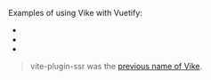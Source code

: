 
<CommunityNote tool="vuetify" url="https://vuetifyjs.com" hasExtension={false} />

Examples of using Vike with Vuetify:
 - <Example timestamp="2024.03" repo="IT4Change/boilerplate-frontend" />
 - <Example timestamp="2022.12" repo="brillout/vite-plugin-ssr-vuetify" />
 - <Example timestamp="2021.11" repo="jamesladd/aws-vite-ssr-vuetify" />

> vite-plugin-ssr was the [previous name of Vike](https://vite-plugin-ssr.com/vike).
